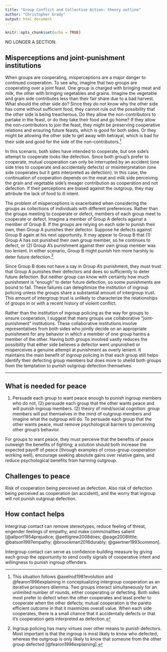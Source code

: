 ```yaml
---
title: "Group Conflict and Collective Action: theory outline"
author: "Christopher Grady"
output: html_document
---
```


```r
knitr::opts_chunk$set(echo = TRUE)
```
<!--
IIIa: Intergroup contact to remove those factors
-	Make groups want peace: Goal achievement through cooperation: cooperation in each group’s interest
-	Give groups incentive to solve collective action problem: Norms for cooperation
-	Reduces psych biases to perception: removes stereotypes, anxiety/threat; adds empathy, identification of similarities/joint interests.  Something needs to grease the gears.
-	Provides opportunity for costly signaling: groups interact and can directly observe outgroup’s preferences and behavior.  Confidence-building measure.
-->

NO LONGER A SECTION.


## Misperceptions and joint-punishment institutions

<!--
IIIb: Joint punishment institutions to minimize misperceptions
-	Situation is an iterative Prisoner’s Dilemma: best off with [C,C] but really want to avoid [D,D]. Describe iterative PD.
-	When groups prefer peace and intend to cooperate, misperceptions/accidents main challenge to peace: Try to throw C, accidentally throw D.  OR Throw C, gets interpreted as D.
-	Collective action problem: societies heterogeneous, some don’t want peace.  A bad apple could throw D; C is then punishing your own.  Two levels of misperception: (1) that D was purposeful on part of group, and (2) that the punishment was not severe enough and the punishment C was actually a D.
-	Solution described (police your own) subject to misperceiving.
-	Social norms/institutions minimize “accidental” individual D.  Institutions to minimize misperception of C to D.
-	Joint punishment: both groups decide together.  Pros/cons.
-->

<!---	real situation that is an iterative Prisoner’s Dilemma -->
When groups are cooperating, misperceptions are a major danger to continued cooperation.  To see why, imagine that two groups are cooperating over a joint feast.  One group is charged with bringing meat and milk, the other with bringing vegetables and grains.  Imagine the vegetable and grain side contributes less than their fair share due to a bad harvest.  What should the other side do?  Since they do not know why the other side has come without sufficient food, they cannot rule out the possibility that the other side is being treacherous.  Do they allow the non-contributors to partake in the feast, or do they take their food and go home?  If they allow the non-contributors to join the feast, they might be preserving cooperative relations and ensuring future feasts, which is good for both sides.  Or they might be allowing the other side to get away with betrayal, which is bad for their side and good for the side of the non-contributors.[^IPD]

[^IPD]: This situation follows @axelrod1981evolution and @fearon1996explaining in conceptualizing intergroup cooperation as an iterative prisoners dilemma.  Two groups interact simultaneously for an unlimited number of rounds, either cooperating or defecting.  Both sides most prefer to defect when the other cooperates and least prefer to cooperate when the other defects; mutual cooperation is the pareto efficient outcome in that it maximizes overall value.  When each side cooperates, there is a small chance that it accidentally defects or that it's cooperation gets interpreted as defection.

<!---	When groups prefer peace and intend to cooperate, misperceptions/accidents main challenge to peace: Try to throw C, accidentally throw D.  OR Throw C, gets interpreted as D. -->
In this scenario, both sides have intended to cooperate, but one side's attempt to cooperate looks like defection.  Since both group's prefer to cooperate, mutual cooperation can only be interrupted by an accident (one side tries to cooperate and accidentally defects) or misinterpretation (one side cooperates but it gets interpreted as defection).  In this case, the continuation of cooperation depends on the meat and milk side perceiving the grain and vegetable side's meager contribution as cooperation and not defection.  If their perceptions are biased against the outgroup, they may attribute the lack of food to ill intent.

<!--Collective action problem: societies heterogeneous, some don’t want peace.  A bad apple could throw D; C is then punishing your own.  Two levels of misperception: (1) that D was purposeful on part of group, and (2) that the punishment was not severe enough and the punishment C was actually a D.-->
The problem of misperceptions is exacerbated when considering the groups as collections of individuals with different preferences.  Rather than the groups meeting to cooperate or defect, members of each group meet to cooperate or defect.  Imagine a member of Group A defects against a member of Group B.  If the groups are relying on each side to punish their own, then Group A punishes their defector.  Suppose he defects against Group B again at his next opportunity.  It may appear to Group B that (1) Group A has not punished their own group member, so he continues to defect, or (2) Group A's punishment against their own group member was too lenient.  In either scenario, Group B might punish him more harshly to deter future defection.^[Ingroup policing has many virtues over other means to punish defectors.  Most important is that the ingroup is most likely to know who defected, whereas the outgroup is only likely to know that someone from the other group defected [@fearon1996explaining].]

<!--
Solution described (police your own) subject to misperceiving.
-->
Since Group B does not have a say in Group A's punishment, they must trust that Group A punishes their defectors and does so sufficiently to deter future defection.  But neither group can know with certainty how much punishment is "enough" to deter future defection, so some punishments are bound to fail.  These failures can delegitimize the institution of ingroup policing unless the groups share a substantial amount of intergroup trust.  This amount of intergroup trust is unlikely to characterize the relationships of groups in or with a recent history of violent conflict.

<!--	Social norms/institutions minimize “accidental” individual D.  Institutions to minimize misperception of C to D.
-	Joint punishment: both groups decide together.  Pros/cons. -->
Rather than the institution of ingroup policing as the way for groups to ensure cooperation, I suggest that many groups use collaborative "joint-punishment" institutions.  These collaborative institutions involve representatives from both sides who jointly decide on an appropriate punishment for any behavior in which a member of one group harms a member of the other.  Having both groups involved vastly reduces the possibility that either side believes a defector went unpunished or misperceives a genuine attempt at punishment as overly lenient.  It maintains the main benefit of ingroup policing in that each group still helps identify their defecting group members but does more to sheild both groups from the temptation to punish outgroup defection themselves.


<!--
To see why misperceptions are such a danger to intergroup cooperation and trust, imagine two groups contributing to a joint meal.  One brings meat and milk, the other brings vegetables and grains.  They each bring as much food as they can and split the food evenly amongst themselves.  Each group most prefers to eat their own food and the food of the other side and least prefers to share their own food and get nothing from the other side; the outcome that maximizes overall utility is that both group's contribute equally to the meal.

Imagine that the two groups have been cooperating successfully for multiple days, each group bringing similar amounts of food to the meal.  Now imagine the next day one group contributes very little.  How does the other group respond?  Do they split their food evenly, even though their partners did not contribute their fair share, or do they cancel the joint meal and keep their food for themselves?  If they do not split their food, they run the risk of breaking down the cooperative dynamics the two groups have achieved.  If they do split their food, however, they may be allowing the other side to get away with betrayal, signaling that they are "suckers".

The question is: why did the first group not contribute their share of food?  Did they intend to contribute but were prevented by events outside their control?  Or 
-->

<!--
This situation follows @axelrod1981evolution and @fearon1996explaining in conceptualizing intergroup cooperation as an iterative prisoners dilemma.  Two groups interact simultaneously for an unlimited number of rounds, either cooperating or defecting.  Both sides most prefer to defect when the other cooperates and least prefer to cooperate when the other defects; mutual cooperation is the pareto efficient outcome in that it maximizes overall value.  When each side cooperates, there is a small chance that it accidentally defects or that it's cooperation gets interpreted as defection.
-->






**********

## What is needed for peace

(1) Persuade each group to want peace enough to punish ingroup members who do not, (2) persuade each group that the other wants peace and will punish ingroup members.  (2) theory of mind/social cognition: group members will put themselves in the mind of outgroup members and imagine what the outgroup will do.  To persuade each group that the other wants peace, must remove psychological barriers to perceiving other group's behavior. 

For groups to want peace, they must perceive that the benefits of peace outweigh the benefits of fighting; a solution should both increase the expected payoff of peace (through examples of cross-group cooperation working well), encourage seeking absolute gains over relative gains, and reduce psychological benefits from harming outgroup.


## Challenges to peace

Risk of cooperation being perceived as defection.  Also risk of defection being perceived as cooperation (an accident), and the worry that ingroup will not punish outgroup defection.


## How contact helps

Intergroup contact can remove stereotypes, reduce feeling of threat, engender feelings of empathy, and make commonalities salient [@allport1954prejudice; @pettigrew2008does; @page2008little; @batson1997empathy; @broockman2016durably; @gaertner1993common].  

Intergroup contact can serve as confidence-building measure by giving each group the opportunity to send costly signals of cooperative intent and willingness to punish ingroup offenders.  
